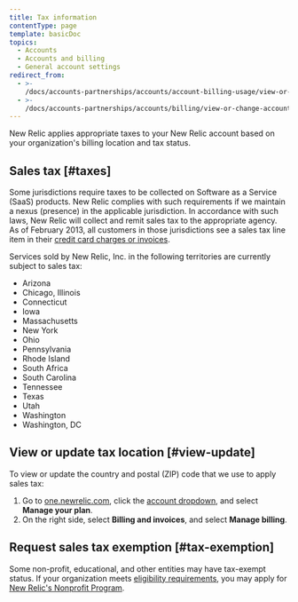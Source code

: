 ```yaml
---
title: Tax information
contentType: page
template: basicDoc
topics:
  - Accounts
  - Accounts and billing
  - General account settings
redirect_from:
  - >-
    /docs/accounts-partnerships/accounts/account-billing-usage/view-or-change-account-tax-information/
  - >-
    /docs/accounts-partnerships/accounts/billing/view-or-change-account-tax-information/
---
```


New Relic applies appropriate taxes to your New Relic account based on your organization's billing location and tax status.

## Sales tax [#taxes]

Some jurisdictions require taxes to be collected on Software as a Service (SaaS) products. New Relic complies with such requirements if we maintain a nexus (presence) in the applicable jurisdiction. In accordance with such laws, New Relic will collect and remit sales tax to the appropriate agency. As of February 2013, all customers in those jurisdictions see a sales tax line item in their [credit card charges or invoices](/docs/accounts-partnerships/accounts/account-billing-usage/invoices-receipts).

Services sold by New Relic, Inc. in the following territories are currently subject to sales tax:

* Arizona
* Chicago, Illinois
* Connecticut
* Iowa
* Massachusetts
* New York
* Ohio
* Pennsylvania
* Rhode Island
* South Africa
* South Carolina
* Tennessee
* Texas
* Utah
* Washington
* Washington, DC

## View or update tax location [#view-update]

To view or update the country and postal (ZIP) code that we use to apply sales tax:

1. Go to [one.newrelic.com](https://one.newrelic.com), click the [account dropdown](/docs/using-new-relic/welcome-new-relic/get-started/glossary#account-dropdown), and select **Manage your plan**.
2. On the right side, select **Billing and invoices**, and select **Manage billing**.

## Request sales tax exemption [#tax-exemption]

Some non-profit, educational, and other entities may have tax-exempt status. If your organization meets [eligibility requirements](/docs/accounts-partnerships/accounts/account-billing-usage/eligibility-guidelines-new-relic-nonprofit-program), you may apply for [New Relic's Nonprofit Program](http://newrelic.com/nonprofit).
